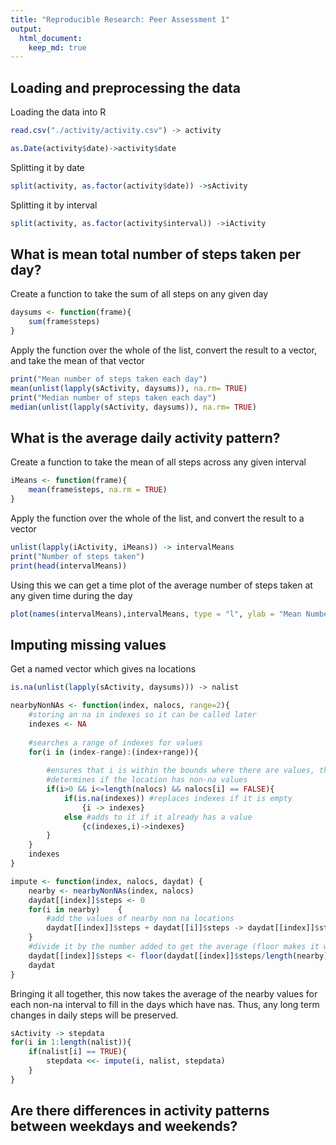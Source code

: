 ```yaml
---
title: "Reproducible Research: Peer Assessment 1"
output: 
  html_document:
    keep_md: true
---
```



## Loading and preprocessing the data

Loading the data into R
```r
read.csv("./activity/activity.csv") -> activity
```

```r
as.Date(activity$date)->activity$date
```

Splitting it by date
```r
split(activity, as.factor(activity$date)) ->sActivity
```

Splitting it by interval
```r
split(activity, as.factor(activity$interval)) ->iActivity
```

## What is mean total number of steps taken per day?

Create a function to take the sum of all steps on any given day
```r
daysums <- function(frame){
    sum(frame$steps)
}
```

Apply the function over the whole of the list, convert the result to a vector, and take the mean of that vector
```r
print("Mean number of steps taken each day")
mean(unlist(lapply(sActivity, daysums)), na.rm= TRUE)
print("Median number of steps taken each day")
median(unlist(lapply(sActivity, daysums)), na.rm= TRUE)
```

## What is the average daily activity pattern?

Create a function to take the mean of all steps across any given interval
```r
iMeans <- function(frame){
    mean(frame$steps, na.rm = TRUE)
}
```

Apply the function over the whole of the list, and convert the result to a vector
```r
unlist(lapply(iActivity, iMeans)) -> intervalMeans
print("Number of steps taken")
print(head(intervalMeans))
```
Using this we can get a time plot of the average number of steps taken at any given time during the day
```r
plot(names(intervalMeans),intervalMeans, type = "l", ylab = "Mean Number of Steps Taken", xlab = "Number of Minutes Since Midnight", main = "Number of steps taken at various points during the day")
```

## Imputing missing values

Get a named vector which gives na locations
```r
is.na(unlist(lapply(sActivity, daysums))) -> nalist
```

```r
nearbyNonNAs <- function(index, nalocs, range=2){
    #storing an na in indexes so it can be called later
    indexes <- NA
    
    #searches a range of indexes for values
    for(i in (index-range):(index+range)){
        
        #ensures that i is within the bounds where there are values, then
        #determines if the location has non-na values
        if(i>0 && i<=length(nalocs) && nalocs[i] == FALSE){
            if(is.na(indexes)) #replaces indexes if it is empty
                {i -> indexes}
            else #adds to it if it already has a value
                {c(indexes,i)->indexes}
        }
    }
    indexes
}
```

```r
impute <- function(index, nalocs, daydat) {
    nearby <- nearbyNonNAs(index, nalocs)
    daydat[[index]]$steps <- 0
    for(i in nearby)    {
        #add the values of nearby non na locations
        daydat[[index]]$steps + daydat[[i]]$steps -> daydat[[index]]$steps
    }
    #divide it by the number added to get the average (floor makes it whole #)
    daydat[[index]]$steps <- floor(daydat[[index]]$steps/length(nearby))
    daydat
}
```

Bringing it all together, this now takes the average of the nearby values for each non-na interval to fill in the days which have nas. Thus, any long term changes in daily steps will be preserved.
```r
sActivity -> stepdata
for(i in 1:length(nalist)){
    if(nalist[i] == TRUE){
        stepdata <<- impute(i, nalist, stepdata)
    }
}
```

## Are there differences in activity patterns between weekdays and weekends?

